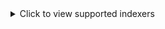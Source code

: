 <details>
  <summary>Click to view supported indexers</summary>

- AcidLounge
- AlphaRatio
- AnimeBytes
- BeyondHD
- Bit-HDTV
- BroadcasTheNet
- DanishBytes
- DigitalCore
- Empornium
- FileList
- GazelleGames
- HDBits
- HD-Torrents
- HDBits
- IPTorrents
- Milkie
- MoreThanTV
- MyAnonamouse
- Milkie
- Nebulance
- Norbits
- Orpheus
- PreToMe
- PassThePopcorn
- PussyTorrents
- Redacted
- RevolutionTT
- SuperBits
- TorrentBytes
- TorrentDay
- TorrentDB
- TorrentLeech
- TorrentNetwork
- TorrentSeeds
- TorrentSyndikat
- TranceTraffic
- UHDBits

along with the generic Torznab RSS integration.

</details>
